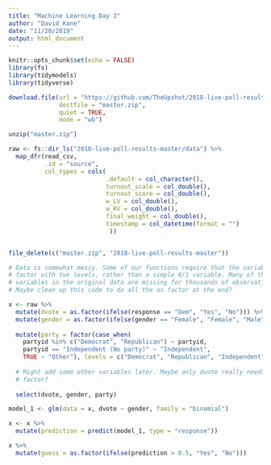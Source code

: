 ```yaml
---
title: "Machine Learning Day 2"
author: "David Kane"
date: "11/20/2019"
output: html_document
---
```


```r
knitr::opts_chunk$set(echo = FALSE)
library(fs)
library(tidymodels)
library(tidyverse)

```



```r
download.file(url = "https://github.com/TheUpshot/2018-live-poll-results/archive/master.zip",
              destfile = "master.zip",
              quiet = TRUE,
              mode = "wb")

unzip("master.zip")

raw <- fs::dir_ls("2018-live-poll-results-master/data") %>%
  map_dfr(read_csv, 
          .id = "source", 
          col_types = cols(
                           .default = col_character(),
                           turnout_scale = col_double(),
                           turnout_score = col_double(),
                           w_LV = col_double(),
                           w_RV = col_double(),
                           final_weight = col_double(),
                           timestamp = col_datetime(format = "")
                            ))


file_delete(c("master.zip", "2018-live-poll-results-master"))

```

```r
# Data is somewhat messy. Some of our functions require that the variable be a
# factor with two levels, rather than a simple 0/1 variable. Many of the
# variables in the original data are missing for thousands of observations.
# Maybe clean up this code to do all the as.factor at the end?

x <- raw %>% 
  mutate(dvote = as.factor(ifelse(response == "Dem", "Yes", "No"))) %>% 
  mutate(gender = as.factor(ifelse(gender == "Female", "Female", "Male"))) %>% 
  
  mutate(party = factor(case_when(
    partyid %in% c("Democrat", "Republican") ~ partyid,
    partyid == "Independent (No party)" ~ "Independent",
    TRUE ~ "Other"), levels = c("Democrat", "Republican", "Independent", "Other"))) %>% 
  
  # Might add some other variables later. Maybe only dvote really needs to be a
  # factor?
  
  select(dvote, gender, party)


```

```r

model_1 <- glm(data = x, dvote ~ gender, family = "binomial")

x <- x %>% 
  mutate(prediction = predict(model_1, type = "response")) 

```

```r

x %>% 
  mutate(guess = as.factor(ifelse(prediction > 0.5, "Yes", "No")))

```



